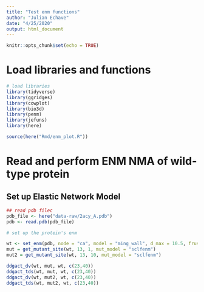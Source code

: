 ```yaml
---
title: "Test enm functions"
author: "Julian Echave"
date: "4/25/2020"
output: html_document
---
```


```r
knitr::opts_chunk$set(echo = TRUE)
```
# Load libraries and functions

```r
# load libraries
library(tidyverse)
library(ggridges)
library(cowplot)
library(bio3d)
library(penm)
library(jefuns)
library(here)

source(here("Rmd/enm_plot.R"))

```


# Read and perform ENM NMA of wild-type protein


## Set up Elastic Network Model

```r
## read pdb filec
pdb_file <- here("data-raw/2acy_A.pdb")
pdb <- read.pdb(pdb_file)

# set up the protein's enm

wt <- set_enm(pdb, node = "ca", model = "ming_wall", d_max = 10.5, frustrated = FALSE)
mut = get_mutant_site(wt, 13, 1, mut_model = "sclfenm")
mut2 = get_mutant_site(wt, 13, 10, mut_model = "sclfenm")

```

```r
ddgact_dv(wt, mut, wt, c(23,40))
ddgact_tds(wt, mut, wt, c(23,40))
ddgact_dv(wt, mut2, wt, c(23,40))
ddgact_tds(wt, mut2, wt, c(23,40))
```



